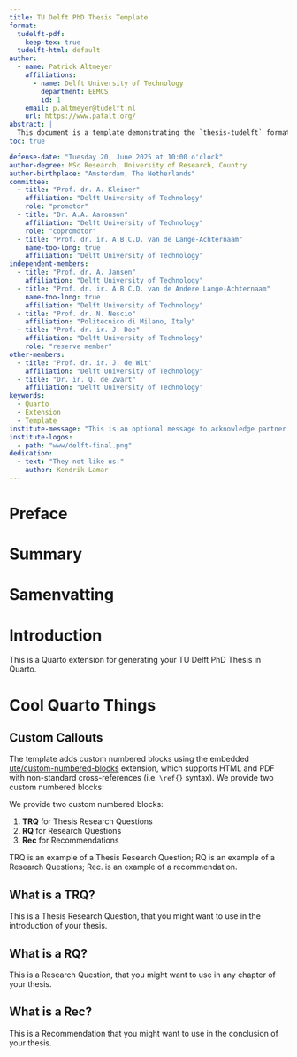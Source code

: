 ```yaml
---
title: TU Delft PhD Thesis Template
format:
  tudelft-pdf:
    keep-tex: true
  tudelft-html: default
author:
  - name: Patrick Altmeyer
    affiliations:
      - name: Delft University of Technology
        department: EEMCS
        id: 1
    email: p.altmeyer@tudelft.nl
    url: https://www.patalt.org/
abstract: |
  This document is a template demonstrating the `thesis-tudelft` format.
toc: true

defense-date: "Tuesday 20, June 2025 at 10:00 o'clock"
author-degree: MSc Research, University of Research, Country
author-birthplace: "Amsterdam, The Netherlands"
committee:
  - title: "Prof. dr. A. Kleiner"
    affiliation: "Delft University of Technology"
    role: "promotor"
  - title: "Dr. A.A. Aaronson"
    affiliation: "Delft University of Technology"
    role: "copromotor"
  - title: "Prof. dr. ir. A.B.C.D. van de Lange-Achternaam"
    name-too-long: true
    affiliation: "Delft University of Technology"
independent-members:
  - title: "Prof. dr. A. Jansen"
    affiliation: "Delft University of Technology"
  - title: "Prof. dr. ir. A.B.C.D. van de Andere Lange-Achternaam"
    name-too-long: true
    affiliation: "Delft University of Technology"
  - title: "Prof. dr. N. Nescio"
    affiliation: "Politecnico di Milano, Italy"
  - title: "Prof. dr. ir. J. Doe"
    affiliation: "Delft University of Technology"
    role: "reserve member"
other-members:
  - title: "Prof. dr. ir. J. de Wit"
    affiliation: "Delft University of Technology"
  - title: "Dr. ir. Q. de Zwart"
    affiliation: "Delft University of Technology"
keywords: 
  - Quarto
  - Extension
  - Template
institute-message: "This is an optional message to acknowledge partner institutes."
institute-logos:
  - path: "www/delft-final.png"
dedication:
  - text: "They not like us."
    author: Kendrik Lamar
---
```


# Preface {.unnumbered}

# Summary {.unnumbered}

# Samenvatting {.unnumbered}

\pagebreak
\mainmatter

# Introduction

This is a Quarto extension for generating your TU Delft PhD Thesis in Quarto.

# Cool Quarto Things

## Custom Callouts 

<!-- TODO: Adapt when possible -->

The template adds custom numbered blocks using the embedded [ute/custom-numbered-blocks](https://github.com/ute/custom-numbered-blocks) extension, which supports HTML and PDF with non-standard cross-references (i.e. `\ref{}` syntax). We provide two custom numbered blocks:

We provide two custom numbered blocks:

1. **TRQ** for Thesis Research Questions
2. **RQ** for Research Questions
3. **Rec** for Recommendations

TRQ \ref{trq:what} is an example of a Thesis Research Question; RQ \ref{rq:what} is an example of a Research Questions; Rec. \ref{rec:what} is an example of a recommendation. 

::: {.TRQ #trq:what}

## What is a TRQ?

This is a Thesis Research Question, that you might want to use in the introduction of your thesis.

:::

::: {.RQ #rq:what}

## What is a RQ?

This is a Research Question, that you might want to use in any chapter of your thesis.

:::

::: {.Rec #rec:what}

## What is a Rec?

This is a Recommendation that you might want to use in the conclusion of your thesis.

:::
